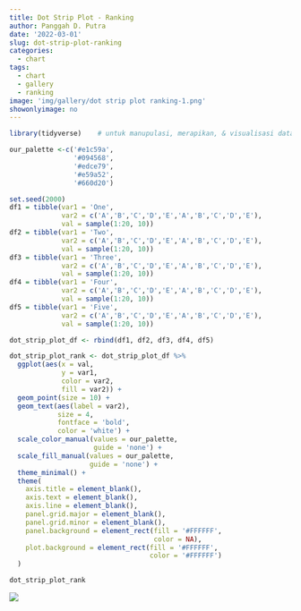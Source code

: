 ```yaml
---
title: Dot Strip Plot - Ranking
author: Panggah D. Putra
date: '2022-03-01'
slug: dot-strip-plot-ranking
categories:
  - chart
tags:
  - chart
  - gallery
  - ranking
image: 'img/gallery/dot strip plot ranking-1.png'
showonlyimage: no
---
```

<!--more-->

```r
library(tidyverse)    # untuk manupulasi, merapikan, & visualisasi data
```

```r
our_palette <-c('#e1c59a',
                '#094568',
                '#edce79',
                '#e59a52',
                '#660d20')
```

```r
set.seed(2000)
df1 = tibble(var1 = 'One',
             var2 = c('A','B','C','D','E','A','B','C','D','E'),
             val = sample(1:20, 10))
df2 = tibble(var1 = 'Two',
             var2 = c('A','B','C','D','E','A','B','C','D','E'),
             val = sample(1:20, 10))
df3 = tibble(var1 = 'Three',
             var2 = c('A','B','C','D','E','A','B','C','D','E'),
             val = sample(1:20, 10))
df4 = tibble(var1 = 'Four',
             var2 = c('A','B','C','D','E','A','B','C','D','E'),
             val = sample(1:20, 10))
df5 = tibble(var1 = 'Five',
             var2 = c('A','B','C','D','E','A','B','C','D','E'),
             val = sample(1:20, 10))

dot_strip_plot_df <- rbind(df1, df2, df3, df4, df5)
```

```r
dot_strip_plot_rank <- dot_strip_plot_df %>%
  ggplot(aes(x = val,
             y = var1,
             color = var2,
             fill = var2)) +
  geom_point(size = 10) +
  geom_text(aes(label = var2),
            size = 4,
            fontface = 'bold',
            color = 'white') +
  scale_color_manual(values = our_palette,
                     guide = 'none') +
  scale_fill_manual(values = our_palette,
                    guide = 'none') +
  theme_minimal() +
  theme(
    axis.title = element_blank(),
    axis.text = element_blank(),
    axis.line = element_blank(),
    panel.grid.major = element_blank(),
    panel.grid.minor = element_blank(),
    panel.background = element_rect(fill = '#FFFFFF',
                                    color = NA),
    plot.background = element_rect(fill = '#FFFFFF',
                                   color = '#FFFFFF')
  )
```

```r
dot_strip_plot_rank
```

![](images/dot strip plot ranking-1.png)